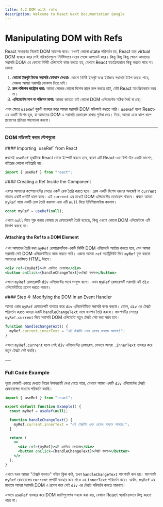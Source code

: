 ```yaml
---
title: 4.2 DOM with refs
description: Welcome to React Next Documantation Bangla
---
```



## <h1 className="bg-gradient-to-r from-blue-500 to-purple-500 inline-block text-transparent bg-clip-text text-3xl pt-2"> Manipulating DOM with Refs</h1>

React সাধারণত নিজেই DOM ম্যানেজ করে। যখনই কোনো state পরিবর্তন হয়, React তার virtual DOM ব্যবহার করে সেই পরিবর্তনগুলো নির্দিষ্টভাবে ওয়েব পেজে আপডেট করে। কিন্তু কিছু কিছু ক্ষেত্রে আমাদের সরাসরি DOM এর কোনো নির্দিষ্ট এলিমেন্টে কাজ করতে হয়, যেখানে React স্বয়ংক্রিয়ভাবে কিছু করতে পারে না। যেমন:

1. **কোনো ইনপুট ফিল্ডে সরাসরি ফোকাস দেওয়া:** কোনো নির্দিষ্ট ইনপুট বক্সে ইউজার সরাসরি টাইপ করতে পারে, সেজন্য আমরা সরাসরি ফোকাস দিতে চাই।
2. **স্ক্রল পজিশন কন্ট্রোল করা:** আমরা পেজের কোনো বিশেষ স্থানে স্ক্রল করতে চাই, যেটা React স্বয়ংক্রিয়ভাবে করে না।
3. **এলিমেন্টের মাপ বা পজিশন মাপা:** আমরা জানতে চাই কোনো DOM এলিমেন্টের সঠিক দৈর্ঘ্য বা প্রস্থ।

এসব ক্ষেত্রে `useRef` হুকটি ব্যবহার করে আমরা সরাসরি DOM মডিফাই করতে পারি। `useRef` হলো React-এর একটি বিশেষ হুক, যা আমাদের DOM এ সরাসরি রেফারেন্স রাখার সুবিধা দেয়। নিচে, আমরা একে ধাপে ধাপে প্রয়োগের প্রক্রিয়া আলোচনা করবো।

---

### DOM মডিফাই করার স্টেপগুলো

<Steps>
<Step>
#### Importing `useRef` from React

প্রথমেই `useRef` হুকটিকে React থেকে ইম্পোর্ট করতে হবে, কারণ এটি React-এর বিল্ট-ইন একটি ফাংশন, বাইরের কোনো লাইব্রেরি নয়।

```jsx
import { useRef } from "react";
```

</Step>
<Step>
#### Creating a Ref Inside the Component

এরপর আমাদের কম্পোনেন্টের ভেতর একটি রেফ তৈরি করতে হবে। রেফ একটি বিশেষ ধরনের অবজেক্ট যা `current` নামের একটি প্রপার্টি ধারণ করে। এই `current` এর মধ্যেই DOM এলিমেন্টের রেফারেন্স থাকবে। প্রথমে আমরা `myRef` নামে একটি রেফ তৈরি করলাম এবং এটি `null` দিয়ে ইনিশিয়ালাইজ করলাম।

```jsx
const myRef = useRef(null);
```

এখানে `null` দিয়ে শুরু করায় বোঝায় যে রেফারেন্সটি তৈরি হয়েছে, কিন্তু এখনো কোনো DOM এলিমেন্টকে এটি নির্দেশ করছে না।

</Step>
<Step>

#### Attaching the Ref to a DOM Element

এখন আমাদের তৈরি করা `myRef` রেফারেন্সটিকে একটি নির্দিষ্ট DOM এলিমেন্টে অ্যাটাচ করতে হবে, যেন আমরা সরাসরি সেই DOM এলিমেন্টটিতে কাজ করতে পারি। এজন্য আমরা `ref` অ্যাট্রিবিউট দিয়ে `myRef` যুক্ত করবো আমাদের কাঙ্ক্ষিত HTML ট্যাগে।

```jsx
<div ref={myRef}>এটা এমনিতে দেখাচ্ছে</div>
<button onClick={handleChangeText}>টেক্সট বদলাও</button>
```

এখানে `myRef` রেফারেন্সটি `div` এলিমেন্টের সাথে সংযুক্ত হলো। এখন `myRef` রেফারেন্সটি সরাসরি এই `div` এলিমেন্টটিতে প্রবেশ করতে পারবে।

</Step>
<Step>
#### Step 4: Modifying the DOM in an Event Handler

আমরা এবার `myRef` রেফারেন্সটি ব্যবহার করে `div` এলিমেন্টটিতে সরাসরি কাজ করবো। যেমন, `div` এর টেক্সট পরিবর্তন করতে আমরা একটি `handleChangeText` নামে ফাংশন তৈরি করবো। ফাংশনটির ভেতরে `myRef.current` দিয়ে সরাসরি DOM এলিমেন্টে নতুন টেক্সট সেট করা সম্ভব হবে।

```jsx
function handleChangeText() {
  myRef.current.innerText = "এই টেক্সটটা এখন রেফের মাধ্যমে আসছে!";
}
```

এখানে `myRef.current` হলো সেই `div` এলিমেন্টের রেফারেন্স, যেখানে আমরা `.innerText` ব্যবহার করে নতুন টেক্সট সেট করছি।

</Step>
</Steps>
---

### Full Code Example

পুরো কোডটি একত্রে দেখতে নিচের উদাহরণটি দেখা যেতে পারে, যেখানে আমরা একটি `div` এলিমেন্টের টেক্সট রেফারেন্সের মাধ্যমে পরিবর্তন করছি।

```jsx
import { useRef } from "react";

export default function Example() {
  const myRef = useRef(null);

  function handleChangeText() {
    myRef.current.innerText = "এই টেক্সটটা এখন রেফের মাধ্যমে আসছে!";
  }

  return (
    <>
      <div ref={myRef}>এটা এমনিতে দেখাচ্ছে</div>
      <button onClick={handleChangeText}>টেক্সট বদলাও</button>
    </>
  );
}
```

এখানে যখন আমরা "টেক্সট বদলাও" বাটনে ক্লিক করি, তখন `handleChangeText` ফাংশনটি কল হয়। ফাংশনটি `myRef` রেফারেন্সের `current` প্রপার্টি ব্যবহার করে `div` এর `innerText` পরিবর্তন করে। অর্থাৎ, `myRef` এর মাধ্যমে আমরা সরাসরি DOM এ প্রবেশ করে সেই `div` এর টেক্সট পরিবর্তন করতে পারলাম।

এভাবে `useRef` ব্যবহার করে DOM ম্যানিপুলেশন সহজে করা যায়, যেখানে React স্বয়ংক্রিয়ভাবে কিছু করতে পারে না।
